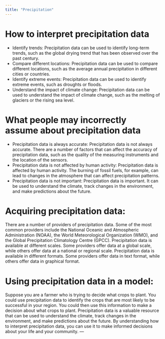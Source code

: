 ```yaml
---
title: "Precipitation"
---
```


# How to interpret precipitation data

* Identify trends: Precipitation data can be used to identify long-term trends, such as the global drying trend that has been observed over the past century.
* Compare different locations: Precipitation data can be used to compare different locations, such as the average annual precipitation in different cities or countries.
* Identify extreme events: Precipitation data can be used to identify extreme events, such as droughts or floods.
* Understand the impact of climate change: Precipitation data can be used to understand the impact of climate change, such as the melting of glaciers or the rising sea level.

# What people may incorrectly assume about precipitation data

* Precipitation data is always accurate: Precipitation data is not always accurate. There are a number of factors that can affect the accuracy of precipitation data, such as the quality of the measuring instruments and the location of the sensors.
* Precipitation data is not affected by human activity: Precipitation data is affected by human activity. The burning of fossil fuels, for example, can lead to changes in the atmosphere that can affect precipitation patterns.
* Precipitation data is not important: Precipitation data is important. It can be used to understand the climate, track changes in the environment, and make predictions about the future.

# Acquiring precipitation data:

There are a number of providers of precipitation data. Some of the most common providers include the National Oceanic and Atmospheric Administration (NOAA), the World Meteorological Organization (WMO), and the Global Precipitation Climatology Centre (GPCC).
Precipitation data is available at different scales. Some providers offer data at a global scale, while others offer data at a national or regional scale.
Precipitation data is available in different formats. Some providers offer data in text format, while others offer data in graphical format.

# Using precipitation data in a model:

Suppose you are a farmer who is trying to decide what crops to plant. You could use precipitation data to identify the crops that are most likely to be successful in your region. You could then use this information to make a decision about what crops to plant.
Precipitation data is a valuable resource that can be used to understand the climate, track changes in the environment, and make predictions about the future. By understanding how to interpret precipitation data, you can use it to make informed decisions about your life and your community.
---
